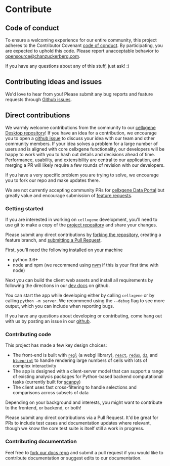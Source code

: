 # Contribute

## Code of conduct

To ensure a welcoming experience for our entire community, this project adheres to the Contributor Covenant [code of conduct](https://github.com/chanzuckerberg/.github/tree/master/CODE_OF_CONDUCT.md). By participating, you are expected to uphold this code. Please report unacceptable behavior to [opensource@chanzuckerberg.com](mailto:opensource@chanzuckerberg.com).

If you have any questions about any of this stuff, just ask! :\)

## Contributing ideas and issues

We'd love to hear from you! Please submit any bug reports and feature requests through [Github issues](https://github.com/chanzuckerberg/cellxgene/issues).

## Direct contributions

We warmly welcome contributions from the community to our [cellxgene Desktop repository](https://github.com/chanzuckerberg/cellxgene)! If you have an idea for a contribution, we encourage you to open a [github issue](https://github.com/chanzuckerberg/cellxgene/issues) to discuss your idea with our team and other community members. If your idea solves a problem for a large number of users and is aligned with core cellxgene functionality, our developers will be happy to work with you to hash out details and decisions ahead of time. Performance, usability, and extensibility are central to our application, and merging a PR will likely require a few rounds of revision with our developers.

If you have a very specific problem you are trying to solve, we encourage you to fork our repo and make updates there.

We are not currently accepting community PRs for [cellxgene Data Portal](https://cellxgene.cziscience.com/) but greatly value and encourage submission of [feature requests](https://github.com/chanzuckerberg/single-cell-data-portal/issues).

### Getting started

If you are interested in working on `cellxgene` development, you'll need to use git to make a copy of the [project repository](https://help.github.com/en/github/collaborating-with-issues-and-pull-requests/working-with-forks) and share your changes.

Please submit any direct contributions by [forking the repository](https://help.github.com/en/github/collaborating-with-issues-and-pull-requests/working-with-forks), creating a feature branch, and [submitting a Pull Request](https://help.github.com/en/github/collaborating-with-issues-and-pull-requests/creating-a-pull-request).

First, you'll need the following installed on your machine

* python 3.6+
* node and npm \(we recommend using [nvm](https://github.com/creationix/nvm) if this is your first time with node\)

Next you can build the client web assets and install all requirements by following the directions in our [dev docs](https://github.com/chanzuckerberg/cellxgene/blob/main/dev_docs/developer_guidelines.md#server-dev) on github.

You can start the app while developing either by calling `cellxgene` or by calling `python -m server`. We recommend using the `--debug` flag to see more output, which you can include when reporting bugs.

If you have any questions about developing or contributing, come hang out with us by posting an issue in our [github](https://github.com/chanzuckerberg/cellxgene).

### Contributing code

This project has made a few key design choices:

* The front-end is built with [`regl`](https://github.com/regl-project/regl) \(a webgl library\), [`react`](https://reactjs.org/), [`redux`](https://redux.js.org/), [`d3`](https://github.com/d3/d3), and [`blueprint`](https://blueprintjs.com/docs/#core) to handle rendering large numbers of cells with lots of complex interactivity
* The app is designed with a client-server model that can support a range of existing analysis packages for Python-based backend computational tasks \(currently built for [scanpy](https://github.com/theislab/scanpy)\)
* The client uses fast cross-filtering to handle selections and comparisons across subsets of data

Depending on your background and interests, you might want to contribute to the frontend, or backend, or both!

Please submit any direct contributions via a Pull Request. It'd be great for PRs to include test cases and documentation updates where relevant, though we know the core test suite is itself still a work in progress.

### Contributing documentation

Feel free to [fork our docs repo](https://github.com/chanzuckerberg/cellxgene-documentation) and submit a pull request if you would like to contribute documentation or suggest edits to our documentation.

